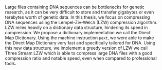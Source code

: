  Large files containing DNA sequences can be bottlenecks for genetic research, as it can be very difficult to store and transfer gigabytes or even terabytes worth of genetic data. In this thesis, we focus on compressing DNA sequences using the Lempel-Ziv-Welch (LZW) compression algorithm. LZW relies heavily on a dictionary data structure, hindering its speed in compression. We propose a dictionary implementation we call the Direct Map Dictionary. Using the machine instruction `pext`, we were able to make the Direct Map Dictionary very fast and specifically tailored for DNA. Using this new data structure, we implement a greedy version of LZW we call Three Stream LZW which is able to compress large DNA files with a good compression ratio and notable speed, even when compared to professional tools.
